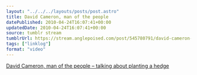 ```yaml
---
layout: "../../../layouts/posts/post.astro"
title: David Cameron, man of the people
datePublished: 2010-04-24T16:07:41+00:00
updatedDate: 2010-04-24T16:07:41+00:00
source: tumblr stream
tumblrUrl: https://stream.anglepoised.com/post/545780791/david-cameron-man-of-the-people-talking-about
tags: ["linklog"]
format: "video"
---
```



<YouTube id="https://www.youtube.com/watch?v=h2pUN0C5Weg" />

[David Cameron, man of the people &#8211; talking about planting a hedge][1]

[1]: https://www.youtube.com/watch?v=h2pUN0C5Weg
